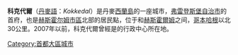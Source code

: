 {{Multiple issues|
{{Expand language|1=en|time=2020-10-31T09:53:30+00:00}}
{{Unreferenced|time=2020-10-31T09:53:30+00:00}}
}}
{{Infobox settlement
| official_name   = 科克代爾
| native_name     = Kokkedal
| settlement_type = 首府
| image_skyline   = Kokkedal station.JPG
| pushpin_map     = Denmark
| coordinates     = {{coord|55|54|30|N|12|29|24|E|type:city_region:DK|display=ti}}
| subdivision_type  = 國家
| subdivision_name  = {{flag|Denmark}}
| subdivision_type1 = 大區
| subdivision_name1 = [[首都大區|首都大區]]
| subdivision_type2 = 自治市
| subdivision_name2 = [[弗雷登斯堡自治市|弗雷登斯堡自治市]]
| population      = 15,354人
| timezone        = [[UTC+01:00|UTC+01:00]]
}}
'''科克代爾'''（[[丹麥語|丹麥語]]：''Kokkedal''）是丹麥[[西蘭島|西蘭島]]的一座城市，[[弗雷登斯堡自治市|弗雷登斯堡自治市]]的首府，也是[[赫斯霍尔姆|赫斯霍尔姆]][[市區|市區]]北部的居民點，位于{{link-en|尼沃|Nivå}}和[[赫斯霍爾姆|赫斯霍爾姆]]之间，[[哥本哈根|哥本哈根]]以北30公里。2007年以前，科克代爾曾經是{{link-en|Karlebo Kommune}}的行政中心所在地。
[[Category:首都大區城市|Category:首都大區城市]]
